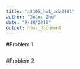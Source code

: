 ```yaml
---
title: "p8105_hw1_zdz2101"
author: "Zelos Zhu"
date: "9/18/2018"
output: html_document
---
```


#Problem 1
```r

```

#Problem 2
```r

```